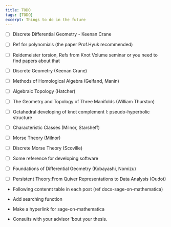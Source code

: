 ```yaml
---
title: TODO
tags: [TODO]
excerpt: Things to do in the future
---
```


<Collapsable title="Papers to read">

- [ ] Discrete Differential Geometry - Keenan Crane

- [ ] Ref for polynomials (the paper Prof.Hyuk recommended)

- [ ] Reidemeister torsion, Refs from Knot Volume seminar or you need to find papers about that

- [ ] Discrete Geometry (Keenan Crane)

- [ ] Methods of Homological Algebra (Gelfand, Manin)

- [ ] Algebraic Topology (Hatcher)

- [ ] The Geometry and Topology of Three Manifolds (William Thurston)

- [ ] Octahedral developing of knot complement I: pseudo-hyperbolic structure

- [ ] Characteristic Classes (Milnor, Starsheff)

- [ ] Morse Theory (Milnor)

- [ ] Discrete Morse Theory (Scoville)

- [ ] Some reference for developing software

- [ ] Foundations of Differential Geometry (Kobayashi, Nomizu)

- [ ] Persistent Theory:From Quiver Representations to Data Analysis (Oudot)

</Collapsable>


<Collapsable title="Blog" titlesize='1.2rem'>

* Following contennt table in each post (ref docs-sage-on-mathematica)

* Add searching function

* Make a hyperlink for sage-on-mathematica

</Collapsable>

* Consults with your advisor 'bout your thesis.



